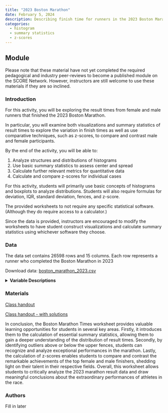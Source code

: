```yaml
---
title: "2023 Boston Marathon"
date: February 5, 2024
description: Describing finish time for runners in the 2023 Boston Marathon
categories:
  - histogram
  - summary statistics
  - z-scores
---
```


## Module

Please note that these material have not yet completed the required pedagogical and industry peer-reviews to become a published module on the SCORE Network. However, instructors are still welcome to use these materials if they are so inclined.

### Introduction

For this activity, you will be exploring the result times from female and male runners that finished the 2023 Boston Marathon. 

In particular, you will examine both visualizations and summary statistics of result times to explore the variation in finish times as well as use comparative techniques, such as z-scores, to compare and contrast male and female participants.



::: {.callout-note collapse="true" title="Learning Objectives" appearance="minimal"}
By the end of the activity, you will be able to:

1.  Analyze structures and distributions of histograms
2.  Use basic summary statistics to assess center and spread
3.  Calculate further relevant metrics for quantitative data
4.  Calculate and compare z-scores for individual cases
:::

::: {.callout-note collapse="true" title="Methods" appearance="minimal"}
For this activity, students will primarily use basic concepts of histograms and boxplots to analyze distributions. Students will also require formulas for deviation, IQR, standard deviation, fences, and z-score.
:::

::: {.callout-note collapse="true" title="Technology Requiremens" appearance="minimal"}
The provided worksheets to not require any specific statistical software. (Although they do require access to a calculator.) 

Since the data is provided, instructors are encouraged to modify the worksheets to have student construct visualizations and calculate summary statistics using whichever software they choose.
:::

### Data

The data set contains 26598 rows and 15 columns. Each row represents a runner who completed the Boston Marathon in 2023

Download data: [boston_marathon_2023.csv](boston_marathon_2023.csv)

<details>
<summary><b>Variable Descriptions</b></summary>

| Variable | Description |
|----|----------------------------|
| age_group | age group of the runner |
| place_overall | finishing place of the runner out of all runners |
| place_gender | finishing place of runner among the same gender |
| place_division | finishing place of runner among runners of the same gender and age group |
| name | name of runner |
| gender | gender of runner |
| team | team the runner is affiliated with |
| bib_number | bib number of runner |
| half_time | half marathon time of runner |
| finish_net | finishing time timed from when they cross the starting gate |
| finish_gun | finishing time of runner timed from when the starter gun is fired |
| age_group | age group of the runner |
| half_time_sec | half marathon time in seconds |
| finish_net_sec | net finish in seconds |
| finish_gun_sec | gun finish in seconds |
| finish_net_minutes | net finish in minutes |



**Data Source**

[Boston Athletic Association](https://www.baa.org){target="_blank"}

</details>

### Materials

[Class handout](boston_marathon_wksht.docx)

[Class handout - with solutions](boston_marathon_wksht_key.docx)

::: {.callout-note collapse="true" title="Conclusion" appearance="minimal"}
In conclusion, the Boston Marathon Times worksheet provides valuable learning opportunities for students in several key areas. Firstly, it introduces them to the calculation of essential summary statistics, allowing them to gain a deeper understanding of the distribution of result times. Secondly, by identifying outliers above or below the upper fences, students can recognize and analyze exceptional performances in the marathon. Lastly, the calculation of z-scores enables students to compare and contrast the remarkable achievements of the top female and male finishers, shedding light on their talent in their respective fields. Overall, this worksheet allows students to critically analyze the 2023 marathon result data and draw meaningful conclusions about the extraordinary performances of athletes in the race.
:::

### Authors

Fill in later

